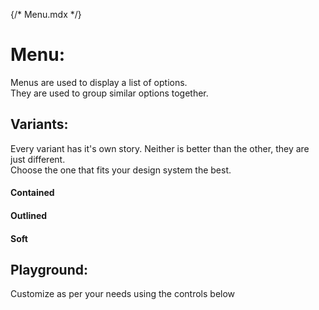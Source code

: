 {/* Menu.mdx */}

<Meta of={MenuStories} name="Docs"/>

# Menu:
Menus are used to display a list of options.\
They are used to group similar options together.

## Variants:
Every variant has it's own story. Neither is better than the other, they are just different.\
Choose the one that fits your design system the best.

#### Contained
<Canvas of={MenuStories.Contained} />

#### Outlined
<Canvas of={MenuStories.Outlined} />

#### Soft
<Canvas of={MenuStories.Soft} />


## Playground:
Customize as per your needs using the controls below

<Canvas of={MenuStories.Playground}/>
<Controls of={MenuStories.Playground}/>